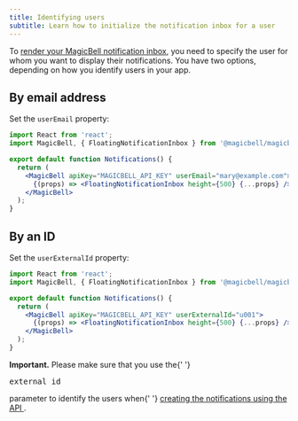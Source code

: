 ```yaml
---
title: Identifying users
subtitle: Learn how to initialize the notification inbox for a user
---
```


To [render your MagicBell notification inbox](https://github.com/magicbell-io/magicbell-react), you need to specify the user for whom you want to display their notifications. You have two options, depending on how you identify users in your app.

## By email address

Set the `userEmail` property:

```jsx title=React
import React from 'react';
import MagicBell, { FloatingNotificationInbox } from '@magicbell/magicbell-react';

export default function Notifications() {
  return (
    <MagicBell apiKey="MAGICBELL_API_KEY" userEmail="mary@example.com">
      {(props) => <FloatingNotificationInbox height={500} {...props} />}
    </MagicBell>
  );
}
```

## By an ID

Set the `userExternalId` property:

```jsx title=React
import React from 'react';
import MagicBell, { FloatingNotificationInbox } from '@magicbell/magicbell-react';

export default function Notifications() {
  return (
    <MagicBell apiKey="MAGICBELL_API_KEY" userExternalId="u001">
      {(props) => <FloatingNotificationInbox height={500} {...props} />}
    </MagicBell>
  );
}
```

<Note>
  <b>Important.</b> Please make sure that you use the{' '}
  <pre style={{ display: 'inline' }}>external_id</pre> parameter to identify the users
  when{' '}
  <a href="/docs/rest-api/reference#create-notification">
    creating the notifications using the API
  </a>
  .
</Note>
